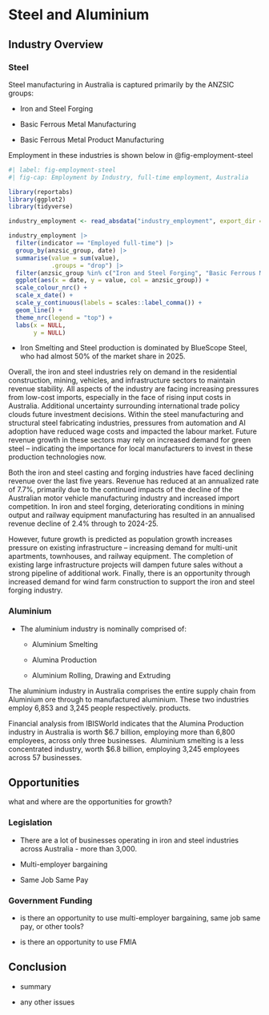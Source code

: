 # Steel and Aluminium

## Industry Overview

### Steel

Steel manufacturing in Australia is captured primarily by the ANZSIC groups:

-   Iron and Steel Forging

-   Basic Ferrous Metal Manufacturing

-   Basic Ferrous Metal Product Manufacturing

Employment in these industries is shown below in @fig-employment-steel

```r
#| label: fig-employment-steel
#| fig-cap: Employment by Industry, full-time employment, Australia 

library(reportabs)
library(ggplot2)
library(tidyverse)

industry_employment <- read_absdata("industry_employment", export_dir = "data")

industry_employment |> 
  filter(indicator == "Employed full-time") |> 
  group_by(anzsic_group, date) |> 
  summarise(value = sum(value),
            .groups = "drop") |> 
  filter(anzsic_group %in% c("Iron and Steel Forging", "Basic Ferrous Metal Manufacturing", "Basic Ferrous Metal Product Manufacturing")) |> 
  ggplot(aes(x = date, y = value, col = anzsic_group)) + 
  scale_colour_nrc() +
  scale_x_date() + 
  scale_y_continuous(labels = scales::label_comma()) + 
  geom_line() + 
  theme_nrc(legend = "top") +
  labs(x = NULL,
       y = NULL)

```

-   Iron Smelting and Steel production is dominated by BlueScope Steel, who had almost 50% of the market share in 2025.

Overall, the iron and steel industries rely on demand in the residential construction, mining, vehicles, and infrastructure sectors to maintain revenue stability. All aspects of the industry are facing increasing pressures from low-cost imports, especially in the face of rising input costs in Australia. Additional uncertainty surrounding international trade policy clouds future investment decisions. Within the steel manufacturing and structural steel fabricating industries, pressures from automation and AI adoption have reduced wage costs and impacted the labour market. Future revenue growth in these sectors may rely on increased demand for green steel – indicating the importance for local manufacturers to invest in these production technologies now.

Both the iron and steel casting and forging industries have faced declining revenue over the last five years. Revenue has reduced at an annualized rate of 7.7%, primarily due to the continued impacts of the decline of the Australian motor vehicle manufacturing industry and increased import competition. In iron and steel forging, deteriorating conditions in mining output and railway equipment manufacturing has resulted in an annualised revenue decline of 2.4% through to 2024-25.

However, future growth is predicted as population growth increases pressure on existing infrastructure – increasing demand for multi-unit apartments, townhouses, and railway equipment. The completion of existing large infrastructure projects will dampen future sales without a strong pipeline of additional work. Finally, there is an opportunity through increased demand for wind farm construction to support the iron and steel forging industry.

### Aluminium

-   The aluminium industry is nominally comprised of:

    -   Aluminium Smelting

    -   Alumina Production

    -   Aluminium Rolling, Drawing and Extruding

The aluminium industry in Australia comprises the entire supply chain from Aluminium ore through to manufactured aluminium. These two industries employ 6,853 and 3,245 people respectively. products.

Financial analysis from IBISWorld indicates that the Alumina Production industry in Australia is worth \$6.7 billion, employing more than 6,800 employees, across only three businesses.  Aluminium smelting is a less concentrated industry, worth \$6.8 billion, employing 3,245 employees across 57 businesses.

## Opportunities

what and where are the opportunities for growth?

### Legislation

-   There are a lot of businesses operating in iron and steel industries across Australia - more than 3,000.

<!-- -->

-   Multi-employer bargaining

-   Same Job Same Pay

### Government Funding

-   is there an opportunity to use multi-employer bargaining, same job same pay, or other tools?

-   is there an opportunity to use FMIA

## Conclusion

-   summary

-   any other issues
